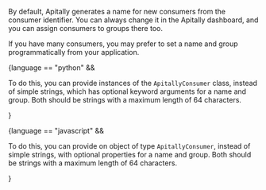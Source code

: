 By default, Apitally generates a name for new consumers from the consumer identifier.
You can always change it in the Apitally dashboard, and you can assign consumers to groups there too.

If you have many consumers, you may prefer to set a name and group programmatically from your application.

{language == "python" && <p>To do this, you can provide instances of the <code>ApitallyConsumer</code> class, instead of simple strings, which has optional keyword arguments for a name and group.
Both should be strings with a maximum length of 64 characters.</p>}

{language == "javascript" && <p>To do this, you can provide on object of type <code>ApitallyConsumer</code>, instead of simple strings, with optional properties for a name and group.
Both should be strings with a maximum length of 64 characters.</p>}
